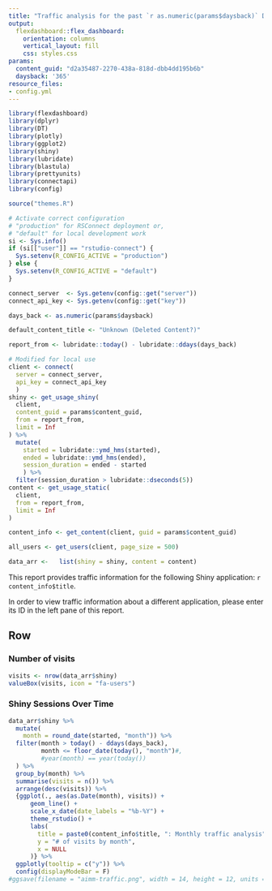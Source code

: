 ```yaml
---
title: "Traffic analysis for the past `r as.numeric(params$daysback)` Days"
output:
  flexdashboard::flex_dashboard:
    orientation: columns
    vertical_layout: fill
    css: styles.css
params:
  content_guid: "d2a35487-2270-438a-818d-dbb4dd195b6b"
  daysback: '365'
resource_files:
- config.yml
---
```


```r
library(flexdashboard)
library(dplyr)
library(DT)
library(plotly)
library(ggplot2)
library(shiny)
library(lubridate)
library(blastula)
library(prettyunits)
library(connectapi)
library(config)

source("themes.R")

# Activate correct configuration
# "production" for RSConnect deployment or,
# "default" for local development work
si <- Sys.info()
if (si[["user"]] == "rstudio-connect") {
  Sys.setenv(R_CONFIG_ACTIVE = "production")
} else {
  Sys.setenv(R_CONFIG_ACTIVE = "default")
}

connect_server  <- Sys.getenv(config::get("server"))
connect_api_key <- Sys.getenv(config::get("key"))

```

```r
days_back <- as.numeric(params$daysback)

default_content_title <- "Unknown (Deleted Content?)"

report_from <- lubridate::today() - lubridate::ddays(days_back)

# Modified for local use
client <- connect(
  server = connect_server,
  api_key = connect_api_key
  )
shiny <- get_usage_shiny(
  client,
  content_guid = params$content_guid,
  from = report_from,
  limit = Inf
) %>%
  mutate(
    started = lubridate::ymd_hms(started),
    ended = lubridate::ymd_hms(ended),
    session_duration = ended - started
    ) %>%
  filter(session_duration > lubridate::dseconds(5))
content <- get_usage_static(
  client,
  from = report_from,
  limit = Inf
)

content_info <- get_content(client, guid = params$content_guid)

all_users <- get_users(client, page_size = 500)

data_arr <-   list(shiny = shiny, content = content)
```


This report provides traffic information for the following Shiny application: `r content_info$title`.  


In order to view traffic information about a different application, please enter its ID in the left pane of this report. 

Row 
-----------------------------------------------------------------------

### Number of visits

```r
visits <- nrow(data_arr$shiny)
valueBox(visits, icon = "fa-users")
```

### Shiny Sessions Over Time

```r
data_arr$shiny %>%
  mutate(
    month = round_date(started, "month")) %>% 
  filter(month > today() - ddays(days_back),
         month <= floor_date(today(), "month")#,
         #year(month) == year(today())
  ) %>% 
  group_by(month) %>% 
  summarise(visits = n()) %>% 
  arrange(desc(visits)) %>% 
  {ggplot(., aes(as.Date(month), visits)) + 
      geom_line() +
      scale_x_date(date_labels = "%b-%Y") +
      theme_rstudio() + 
      labs(
        title = paste0(content_info$title, ": Monthly traffic analysis"),
        y = "# of visits by month",
        x = NULL
      )} %>%
  ggplotly(tooltip = c("y")) %>%
  config(displayModeBar = F)
#ggsave(filename = "aimm-traffic.png", width = 14, height = 12, units = "cm")
```
